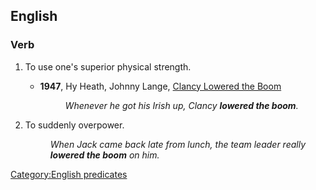 ==English==

===Verb===
{{head|en|verb|head=[[lower]] [[the]] [[boom]]}}

# {{context|idiomatic}} To use one's superior physical strength.
#* '''1947''', Hy Heath, Johnny Lange, [[w:Clancy Lowered the Boom|Clancy Lowered the Boom]]
#*: ''Whenever he got his Irish up, Clancy '''lowered the boom'''.''
# {{context|idiomatic|with "on"}} To suddenly overpower.
#: ''When Jack came back late from lunch, the team leader really '''lowered the boom''' on him.''

[[Category:English predicates]]